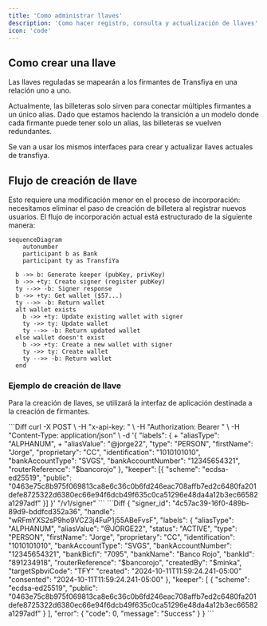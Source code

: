 ```yaml
---
title: 'Como administrar llaves'
description: 'Como hacer registro, consulta y actualización de llaves'
icon: 'code'
---
```

## Como crear una llave

Las llaves reguladas se mapearán a los firmantes de Transfiya en una relación uno a uno.

Actualmente, las billeteras solo sirven para conectar múltiples firmantes a un único alias. Dado que estamos haciendo la transición a un modelo donde cada firmante puede tener solo un alias, las billeteras se vuelven redundantes.

<Note>
    Se van a usar los mismos interfaces para crear y actualizar llaves actuales de transfiya.
</Note>

## Flujo de creación de llave

Esto requiere una modificación menor en el proceso de incorporación: necesitamos eliminar el paso de creación de billetera al registrar nuevos usuarios. El flujo de incorporación actual está estructurado de la siguiente manera:

```mermaid
sequenceDiagram
	autonumber
	participant b as Bank
	participant ty as TransfiYa

  b ->> b: Generate keeper (pubKey, privKey)
  b ->> +ty: Create signer (register pubKey)
  ty -->> -b: Signer response
  b ->> +ty: Get wallet ($57...)
  ty -->> -b: Return wallet
  alt wallet exists
    b ->> +ty: Update existing wallet with signer
    ty ->> ty: Update wallet
    ty -->> -b: Return updated wallet
  else wallet doesn't exist
    b ->> +ty: Create a new wallet with signer
    ty ->> ty: Create wallet
    ty -->> -b: Return wallet
  end
  ```

### Ejemplo de creación de llave
Para la creación de llaves, se utilizará la interfaz de aplicación destinada a la creación de firmantes.

<Tabs>
  <Tab title="Request">
      ```Diff
      curl -X POST \
       -H "x-api-key: <API_KEY>" \
       -H "Authorization: Bearer <TOKEN>" \
       -H "Content-Type: application/json" \
       -d '{
         "labels": {
      +    "aliasType": "ALPHANUM",
      +    "aliasValue": "@jorge22",
           "type": "PERSON",
           "firstName": "Jorge",
           "proprietary": "CC",
	   "identification": "1010101010",
           "bankAccountType": "SVGS",
	   "bankAccountNumber": "12345654321",
		 "routerReference": "$bancorojo"
         },
         "keeper": [{
           "scheme": "ecdsa-ed25519",
           "public": "0463e75c8b975f069813ca8e6c36c0b6fd246eac708affb7ed2c6480fa201defe8725322d6380ec66e94f6dcb49f635c0ca51296e48da4a12b3ec66582a1297adf"
         }]
       }' "<base URL>/v1/signer"
      ```
  </Tab>
  <Tab title="Response">
      ```Diff
      {
        "signer_id": "4c57ac39-16f0-489b-89d9-bddfcd352a36",
        "handle": "wRFmYXS2sP9ho9VCZ3j4FuP1j55ABeFvsF",
        "labels": {
          "aliasType": "ALPHANUM",
          "aliasValue": "@JORGE22",
          "status": "ACTIVE",
          "type": "PERSON",
          "firstName": "Jorge",
          "proprietary": "CC",
          "identification": "1010101010",
          "bankAccountType": "SVGS",
          "bankAccountNumber": "12345654321",
          "bankBicfi": "7095",
          "bankName": "Banco Rojo",
	  "bankId": "891234918",
          "routerReference": "$bancorojo",
          "createdBy": "$minka",
	  "targetSpbviCode": "TFY"
          "created": "2024-10-11T11:59:24.241-05:00"
          "consented": "2024-10-11T11:59:24.241-05:00"
        },
        "keeper": [
          {
            "scheme": "ecdsa-ed25519",
            "public": "0463e75c8b975f069813ca8e6c36c0b6fd246eac708affb7ed2c6480fa201defe8725322d6380ec66e94f6dcb49f635c0ca51296e48da4a12b3ec66582a1297adf"
          }
        ],
        "error": {
          "code": 0,
          "message": "Success"
        }
      }
      ```
  </Tab>
</Tabs>
